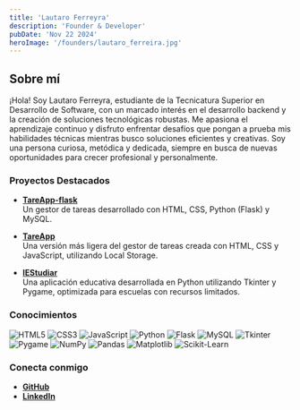 ```yaml
---
title: 'Lautaro Ferreyra'
description: 'Founder & Developer'
pubDate: 'Nov 22 2024'
heroImage: '/founders/lautaro_ferreira.jpg'
---
```

## Sobre mí

¡Hola! Soy Lautaro Ferreyra, estudiante de la Tecnicatura Superior en Desarrollo de Software, con un marcado interés en el desarrollo backend y la creación de soluciones tecnológicas robustas. Me apasiona el aprendizaje continuo y disfruto enfrentar desafíos que pongan a prueba mis habilidades técnicas mientras busco soluciones eficientes y creativas. Soy una persona curiosa, metódica y dedicada, siempre en busca de nuevas oportunidades para crecer profesional y personalmente.
### Proyectos Destacados

- **[TareApp-flask](https://github.com/lautaroff/TareApp-flask)**  
  Un gestor de tareas desarrollado con HTML, CSS, Python (Flask) y MySQL.  

- **[TareApp](https://github.com/lautaroff/TareApp)**  
  Una versión más ligera del gestor de tareas creada con HTML, CSS y JavaScript, utilizando Local Storage.  

- **[IEStudiar](https://github.com/lautaroff/IEStudiar)**  
  Una aplicación educativa desarrollada en Python utilizando Tkinter y Pygame, optimizada para escuelas con recursos limitados.  


### Conocimientos

![HTML5](https://img.shields.io/badge/html5-%23E34F26.svg?style=for-the-badge&logo=html5&logoColor=white)  ![CSS3](https://img.shields.io/badge/css3-%231572B6.svg?style=for-the-badge&logo=css3&logoColor=white)  ![JavaScript](https://img.shields.io/badge/javascript-%23323330.svg?style=for-the-badge&logo=javascript&logoColor=%23F7DF1E)  ![Python](https://img.shields.io/badge/python-3670A0?style=for-the-badge&logo=python&logoColor=ffdd54)  ![Flask](https://img.shields.io/badge/flask-%23000.svg?style=for-the-badge&logo=flask&logoColor=white)  ![MySQL](https://img.shields.io/badge/mysql-%2300f.svg?style=for-the-badge&logo=mysql&logoColor=white)  ![Tkinter](https://img.shields.io/badge/tkinter-%23007ACC.svg?style=for-the-badge&logo=python&logoColor=white)  ![Pygame](https://img.shields.io/badge/pygame-%23FFCC00.svg?style=for-the-badge&logo=python&logoColor=white)  ![NumPy](https://img.shields.io/badge/numpy-%23013243.svg?style=for-the-badge&logo=numpy&logoColor=white)  ![Pandas](https://img.shields.io/badge/pandas-%23150458.svg?style=for-the-badge&logo=pandas&logoColor=white)  ![Matplotlib](https://img.shields.io/badge/matplotlib-%23ffffff.svg?style=for-the-badge&logo=python&logoColor=black)  ![Scikit-Learn](https://img.shields.io/badge/scikit--learn-%23F7931E.svg?style=for-the-badge&logo=scikit-learn&logoColor=white)  

### Conecta conmigo

- **[GitHub](https://github.com/lautaroff)**  
- **[LinkedIn](https://www.linkedin.com/in/lautaro-francisco-ferreyra-217743244/)**
